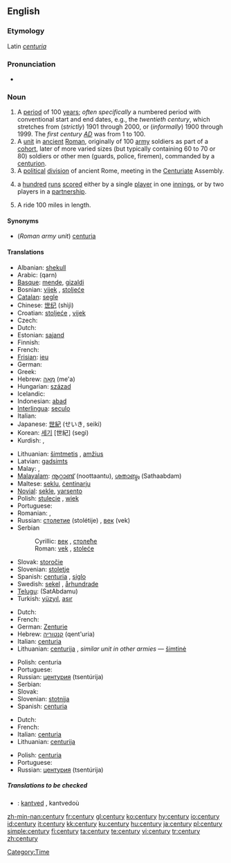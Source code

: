 ==English==
{{rank|floor|example|class|984|century|sorry|share|working}}

===Etymology===
Latin ''[[centuria]]''

===Pronunciation===
*{{audio|en-us-century.ogg|Audio (US)}}

===Noun===
{{en-noun|centur|ies}}

# A [[period]] of 100 [[year]]s; ''often specifically'' a numbered period with conventional start and end dates, e.g., the ''twentieth century'', which stretches from (''strictly'') 1901 through 2000, or (''informally'') 1900 through 1999. The ''first century [[AD]]'' was from 1 to 100.
# A [[unit]] in [[ancient]] [[Roman]], originally of 100 [[army]] soldiers as part of a [[cohort]], later of more varied sizes (but typically containing 60 to 70 or 80) soldiers or other men (guards, police, firemen), commanded by a [[centurion]].
# A [[political]] [[division]] of ancient Rome, meeting in the [[Centuriate]] Assembly.
# {{Cricket}} a [[hundred]] [[run]]s [[score]]d either by a single [[player]] in one [[innings]], or by two players in a [[partnership]].
# {{context|US|cycling}} A ride 100 miles in length.

====Synonyms====
*(''Roman army unit'') [[centuria]]

====Translations====
{{trans-top|100 years}}
*Albanian: [[shekull]] {{m}}
*Arabic: {{ARchar|[[قرن]]}} (qarn)
*[[Basque]]: [[mende]], [[gizaldi]]
*Bosnian: [[vijek#Bosnian|vijek]] {{m}}, [[stoljeće]] {{n}}
*[[Catalan]]: [[segle]] {{m}}
*Chinese: [[世纪]] (shìjì)
*Croatian: [[stoljeće]] {{n}}, [[vijek]] {{m}}
* Czech: {{t-|cs|století|n}}
* Dutch: {{t+|nl|eeuw|f}}
*Estonian: [[sajand]]
* Finnish: {{t+|fi|vuosisata}}
* French: {{t+|fr|siècle|m}}
*[[Frisian]]: [[ieu]]
* German: {{t+|de|Jahrhundert|n}}
*Greek: {{t+|el|αιώνας|m|tr=aiónas}}
*Hebrew: [[מאה|מֵאָה]] (me'a) {{f}}
*Hungarian: [[század]]
* Icelandic: {{t+|is|öld|f}}
*Indonesian: [[:id:abad|abad]]
*[[Interlingua]]: [[seculo]]
* Italian: {{t+|it|secolo|m}}
*Japanese: [[世紀]] (せいき, seiki)
*Korean: [[세기]] [世紀] (segi)
*Kurdish: {{KUchar|[[چه‌رخ]]}}, {{KUchar|[[قه‌رن]]}}
{{trans-mid}}
*Lithuanian: [[šimtmetis]] {{m}}, [[amžius]] {{m}}
*Latvian: [[gadsimts]] {{m}}
* Malay: {{t+|ms|abad|xs=Malay}}, {{t-|ms|kurun|xs=Malay}}
*[[Malayalam]]: [[നൂറ്റാണ്ട്]] (noottaantu), [[ശതാബ്ദം]] (Sathaabdam)
*Maltese: [[seklu]], [[ċentinarju]]
*[[Novial]]: [[sekle]], [[yarsento]]
*Polish: [[stulecie]] {{n}}, [[wiek]] {{m}}
* Portuguese: {{t+|pt|século|m}}
* Romanian: {{t-|ro|secol|n}}, {{t-|ro|veac|n}}
*Russian: [[столетие]] (stolétije) {{n}}, [[век]] (vek) {{m}}
*Serbian
*:Cyrillic: [[век#Serbian|век]] {{m}}, [[столеће]] {{n}}
*:Roman: [[vek#Serbian|vek]] {{m}}, [[stoleće]] {{n}}
*Slovak: [[storočie]] {{n}}
*Slovenian: [[stoletje]] {{n}}
*Spanish: [[centuria]] {{f}}, [[siglo]] {{m}}
*Swedish: [[sekel]] {{n}}, [[århundrade]] {{n}}
*[[Telugu]]: {{t|te|శతాబ్దము}}(SatAbdamu)
*Turkish: [[yüzyıl]], [[asır]]
{{trans-bottom}}

{{trans-top|Roman army type unit}}
* Dutch: {{t-|nl|centurie|f}}
* French: {{t+|fr|centurie|f}}
*German: [[Zenturie]] {{f}}
*Hebrew: [[קנטוריה]] (qent'uria) {{f}}
*Italian: [[centuria]] {{f}}
*Lithuanian: [[centurija]] {{f}}, ''similar unit in other armies'' — [[šimtinė]] {{f}}
{{trans-mid}}
*Polish: centuria {{f}}
* Portuguese: {{t-|pt|centúria|f}}
*Russian: [[центурия]] (tsentúrija) {{f}}
* Serbian: {{t-|sr|stotina}}
* Slovak: {{t-|sk|stotina|f}}
*Slovenian: [[stotnija]] {{f}}
*Spanish: [[centuria]] {{f}}
{{trans-bottom}}

{{trans-top|political division of Rome}}
* Dutch: {{t-|nl|centurie|f}}
* French: {{t+|fr|centurie|f}}
*Italian: [[centuria]] {{f}}
*Lithuanian: [[centurija]] {{f}}
{{trans-mid}}
*Polish: [[centuria]] {{f}}
* Portuguese: {{t-|pt|centúria|f}}
*Russian: [[центурия]] (tsentúrija) {{f}}
{{trans-bottom}}

{{trans-top|cricket}}
{{trans-mid}}
{{trans-bottom}}

{{trans-top|cycling}}
{{trans-mid}}
{{trans-bottom}}

=====Translations to be checked=====
{{checktrans}}
*{{ttbc|Breton}}: [[kantved]] {{m}}, kantvedoù

[[Category:Time]]

[[zh-min-nan:century]]
[[fr:century]]
[[gl:century]]
[[ko:century]]
[[hy:century]]
[[io:century]]
[[id:century]]
[[it:century]]
[[kk:century]]
[[ku:century]]
[[hu:century]]
[[ja:century]]
[[pl:century]]
[[simple:century]]
[[fi:century]]
[[ta:century]]
[[te:century]]
[[vi:century]]
[[tr:century]]
[[zh:century]]